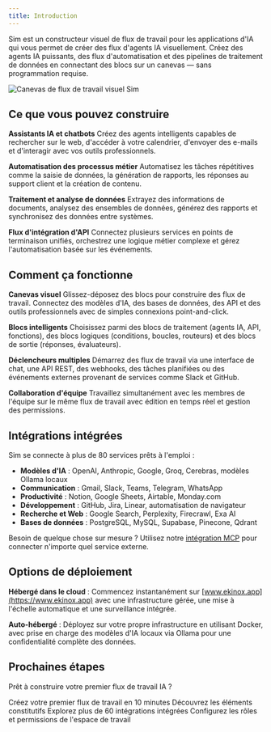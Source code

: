 ```yaml
---
title: Introduction
---
```



Sim est un constructeur visuel de flux de travail pour les applications d'IA qui vous permet de créer des flux d'agents IA visuellement. Créez des agents IA puissants, des flux d'automatisation et des pipelines de traitement de données en connectant des blocs sur un canevas — sans programmation requise.

<div className="flex justify-center">
  <Image
    src="/static/introduction.png"
    alt="Canevas de flux de travail visuel Sim"
    width={700}
    height={450}
    className="my-6"
  />
</div>

## Ce que vous pouvez construire

**Assistants IA et chatbots**
Créez des agents intelligents capables de rechercher sur le web, d'accéder à votre calendrier, d'envoyer des e-mails et d'interagir avec vos outils professionnels.

**Automatisation des processus métier**
Automatisez les tâches répétitives comme la saisie de données, la génération de rapports, les réponses au support client et la création de contenu.

**Traitement et analyse de données**
Extrayez des informations de documents, analysez des ensembles de données, générez des rapports et synchronisez des données entre systèmes.

**Flux d'intégration d'API**
Connectez plusieurs services en points de terminaison unifiés, orchestrez une logique métier complexe et gérez l'automatisation basée sur les événements.

## Comment ça fonctionne

**Canevas visuel**
Glissez-déposez des blocs pour construire des flux de travail. Connectez des modèles d'IA, des bases de données, des API et des outils professionnels avec de simples connexions point-and-click.

**Blocs intelligents**
Choisissez parmi des blocs de traitement (agents IA, API, fonctions), des blocs logiques (conditions, boucles, routeurs) et des blocs de sortie (réponses, évaluateurs).

**Déclencheurs multiples**
Démarrez des flux de travail via une interface de chat, une API REST, des webhooks, des tâches planifiées ou des événements externes provenant de services comme Slack et GitHub.

**Collaboration d'équipe**
Travaillez simultanément avec les membres de l'équipe sur le même flux de travail avec édition en temps réel et gestion des permissions.

## Intégrations intégrées

Sim se connecte à plus de 80 services prêts à l'emploi :

- **Modèles d'IA** : OpenAI, Anthropic, Google, Groq, Cerebras, modèles Ollama locaux
- **Communication** : Gmail, Slack, Teams, Telegram, WhatsApp  
- **Productivité** : Notion, Google Sheets, Airtable, Monday.com
- **Développement** : GitHub, Jira, Linear, automatisation de navigateur
- **Recherche et Web** : Google Search, Perplexity, Firecrawl, Exa AI
- **Bases de données** : PostgreSQL, MySQL, Supabase, Pinecone, Qdrant

Besoin de quelque chose sur mesure ? Utilisez notre [intégration MCP](/mcp) pour connecter n'importe quel service externe.

## Options de déploiement

**Hébergé dans le cloud** : Commencez instantanément sur [www.ekinox.app](https://www.ekinox.app) avec une infrastructure gérée, une mise à l'échelle automatique et une surveillance intégrée.

**Auto-hébergé** : Déployez sur votre propre infrastructure en utilisant Docker, avec prise en charge des modèles d'IA locaux via Ollama pour une confidentialité complète des données.

## Prochaines étapes

Prêt à construire votre premier flux de travail IA ?

<Cards>
  <Card title="Premiers pas" href="/getting-started">
    Créez votre premier flux de travail en 10 minutes
  </Card>
  <Card title="Blocs de flux de travail" href="/blocks">
    Découvrez les éléments constitutifs
  </Card>
  <Card title="Outils et intégrations" href="/tools">
    Explorez plus de 60 intégrations intégrées
  </Card>
  <Card title="Permissions d'équipe" href="/permissions/roles-and-permissions">
    Configurez les rôles et permissions de l'espace de travail
  </Card>
</Cards>
